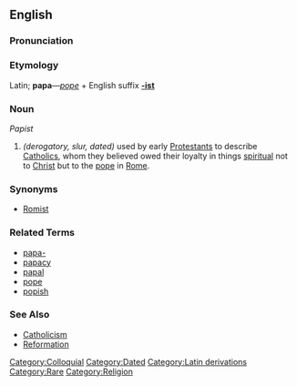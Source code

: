 ==English==

===Pronunciation===
{{substub}}

===Etymology===
Latin; '''papa'''&mdash;''[[pope]]'' + English suffix '''[[-ist]]'''

===Noun===
''Papist''

# ''(derogatory, slur, dated)'' used by early [[Protestant]]s to describe [[Catholic]]s, whom they believed owed their loyalty in things [[spiritual]] not to [[Christ]] but to the [[pope]] in [[Rome]].

===Synonyms===
* [[Romist]]

===Related Terms===
* [[papa-]]
* [[papacy]]
* [[papal]]
* [[pope]]
* [[popish]]

===See Also===
* [[Catholicism]]
* [[Reformation]]

[[Category:Colloquial]]
[[Category:Dated]]
[[Category:Latin derivations]]
[[Category:Rare]]
[[Category:Religion]]